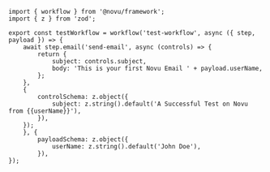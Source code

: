 ```tsx app/novu/workflows.ts
import { workflow } from '@novu/framework';
import { z } from 'zod';

export const testWorkflow = workflow('test-workflow', async ({ step, payload }) => {
    await step.email('send-email', async (controls) => {
        return {
            subject: controls.subject,
            body: 'This is your first Novu Email ' + payload.userName,
        };
    },
    {
        controlSchema: z.object({
            subject: z.string().default('A Successful Test on Novu from {{userName}}'),
        }),
    });
    }, {
        payloadSchema: z.object({
            userName: z.string().default('John Doe'),
        }),
});
```
